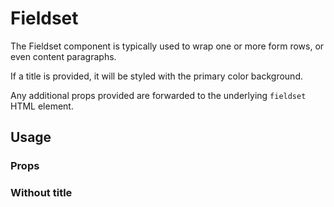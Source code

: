 

<Meta of={FieldsetStories} />

# Fieldset

The Fieldset component is typically used to wrap one or more form rows, or even content paragraphs.

If a title is provided, it will be styled with the primary color background.

Any additional props provided are forwarded to the underlying `fieldset` HTML element.

## Usage

<Canvas of={FieldsetStories.Default} />

### Props

<ArgTypes of={Fieldset} />

### Without title

<Canvas of={FieldsetStories.WithoutTitle} />
